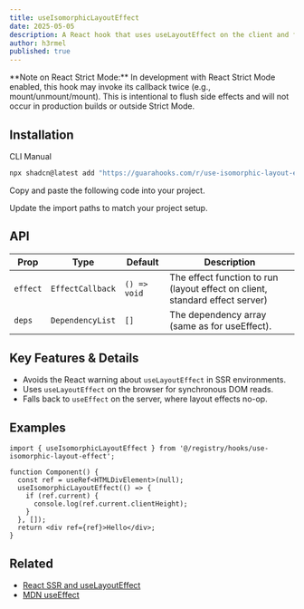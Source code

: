 ```yaml
---
title: useIsomorphicLayoutEffect
date: 2025-05-05
description: A React hook that uses useLayoutEffect on the client and falls back to useEffect on the server to avoid SSR warnings.
author: h3rmel
published: true
---
```


<Callout>
  **Note on React Strict Mode:** In development with React Strict Mode enabled,
  this hook may invoke its callback twice (e.g., mount/unmount/mount). This is
  intentional to flush side effects and will not occur in production builds or
  outside Strict Mode.
</Callout>

<HookPreview name="use-isomorphic-layout-effect-demo" />

## Installation

<Tabs defaultValue="cli">

<TabsList>
  <TabsTrigger value="cli">CLI</TabsTrigger>
  <TabsTrigger value="manual">Manual</TabsTrigger>
</TabsList>
<TabsContent value="cli">

```bash
npx shadcn@latest add "https://guarahooks.com/r/use-isomorphic-layout-effect"
```

</TabsContent>
<TabsContent value="manual">

<Steps>

<Step>Copy and paste the following code into your project.</Step>

<HookSource name="use-isomorphic-layout-effect" />

<Step>Update the import paths to match your project setup.</Step>

</Steps>

</TabsContent>

</Tabs>

## API

| Prop     | Type             | Default      | Description                                                                  |
| -------- | ---------------- | ------------ | ---------------------------------------------------------------------------- |
| `effect` | `EffectCallback` | `() => void` | The effect function to run (layout effect on client, standard effect server) |
| `deps`   | `DependencyList` | `[]`         | The dependency array (same as for useEffect).                                |

## Key Features & Details

- Avoids the React warning about `useLayoutEffect` in SSR environments.
- Uses `useLayoutEffect` on the browser for synchronous DOM reads.
- Falls back to `useEffect` on the server, where layout effects no-op.

## Examples

```tsx
import { useIsomorphicLayoutEffect } from '@/registry/hooks/use-isomorphic-layout-effect';

function Component() {
  const ref = useRef<HTMLDivElement>(null);
  useIsomorphicLayoutEffect(() => {
    if (ref.current) {
      console.log(ref.current.clientHeight);
    }
  }, []);
  return <div ref={ref}>Hello</div>;
}
```

## Related

- [React SSR and useLayoutEffect](https://reactjs.org/link/uselayouteffect-ssr)
- [MDN useEffect](https://developer.mozilla.org/en-US/docs/Web/JavaScript/Reference/Global_Objects/Function)
